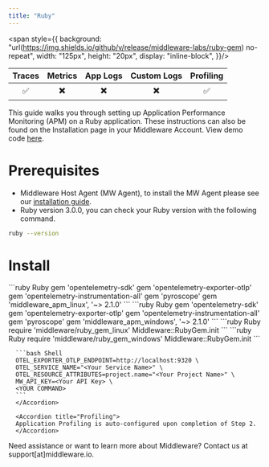 ```yaml
---
title: "Ruby"
---
```

<span style={{
    background: "url(https://img.shields.io/github/v/release/middleware-labs/ruby-gem) no-repeat",
    width: "125px",
    height: "20px",
    display: "inline-block",
}}/>

| Traces | Metrics | App Logs | Custom Logs | Profiling |
| :----: | :-----: | :------: | :---------: | :-------: |
| ✅ | ✖️ | ✖️ | ✖️ | ✅ |

This guide walks you through setting up Application Performance Monitoring (APM) on a Ruby application. These instructions can also be found on the Installation page in your Middleware Account. View demo code [here](https://github.com/middleware-labs/demo-apm/tree/master/ruby).

# Prerequisites

* Middleware Host Agent (MW Agent), to install the MW Agent please see our [installation guide](https://docs.middleware.io/docs/agent-installation/overview).
* Ruby version 3.0.0, you can check your Ruby version with the following command.
```bash Shell
ruby --version
```

# Install

<Accordion title="Step 1: Add Gems to Your Gemfile">

<Tabs>
  <Tab title="Linux Gemfile">
    ```ruby Ruby
       gem 'opentelemetry-sdk'
       gem 'opentelemetry-exporter-otlp'
       gem 'opentelemetry-instrumentation-all'
       gem 'pyroscope'
       gem 'middleware_apm_linux', '~> 2.1.0'
    ```
  </Tab>
  <Tab title="Windows Gemfile">
    ```ruby Ruby
        gem 'opentelemetry-sdk'
        gem 'opentelemetry-exporter-otlp'
        gem 'opentelemetry-instrumentation-all'
        gem 'pyroscope'
        gem 'middleware_apm_windows', '~> 2.1.0'
    ```
  </Tab>
</Tabs>
</Accordion>

<Accordion title="Step 2: Import Tracker">

<Tabs>
  <Tab title="Linux Environment">
    ```ruby Ruby
        require 'middleware/ruby_gem_linux'
        Middleware::RubyGem.init
    ```
  </Tab>
  <Tab title="Windows Environment">
    ```ruby Ruby
        require 'middleware/ruby_gem_windows'
        Middleware::RubyGem.init
    ```
  </Tab>
</Tabs>
</Accordion>

<Accordion title="Step 3: Capture Application Data">
  <AccordionGroup>
      <Accordion title="Traces">
      
      ```bash Shell
      OTEL_EXPORTER_OTLP_ENDPOINT=http://localhost:9320 \ 
      OTEL_SERVICE_NAME="<Your Service Name>" \ 
      OTEL_RESOURCE_ATTRIBUTES=project.name="<Your Project Name>" \ 
      MW_API_KEY=<Your API Key> \ 
      <YOUR COMMAND> 
      ```
      </Accordion>

      <Accordion title="Profiling">
      Application Profiling is auto-configured upon completion of Step 2.
      </Accordion>

  </AccordionGroup>
</Accordion>

<Note> Need assistance or want to learn more about Middleware? Contact us at support[at]middleware.io. </Note>